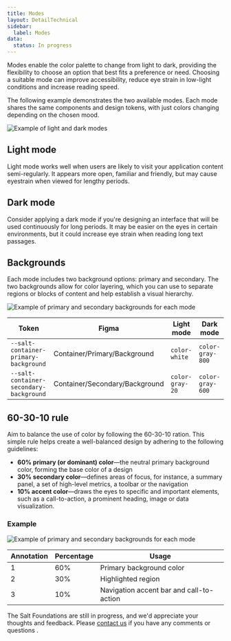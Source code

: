 ```yaml
---
title: Modes
layout: DetailTechnical
sidebar:
  label: Modes
data:
  status: In progress
---
```


Modes enable the color palette to change from light to dark, providing the flexibility to choose an option that best fits a preference or need. Choosing a suitable mode can improve accessibility, reduce eye strain in low-light conditions and increase reading speed.

The following example demonstrates the two available modes. Each mode shares the same components and design tokens, with just colors changing depending on the chosen mood.

<Image
  src="/img/foundations/modes-light-dark.svg"
  alt="Example of light and dark modes"
/>

## Light mode

Light mode works well when users are likely to visit your application content semi-regularly. It appears more open, familiar and friendly, but may cause eyestrain when viewed for lengthy periods.

## Dark mode

Consider applying a dark mode if you're designing an interface that will be used continuously for long periods. It may be easier on the eyes in certain environments, but it could increase eye strain when reading long text passages.

## Backgrounds

Each mode includes two background options: primary and secondary. The two backgrounds allow for color layering, which you can use to separate regions or blocks of content and help establish a visual hierarchy.

<Image
  src="/img/foundations/modes-background-options.svg"
  alt="Example of primary and secondary backgrounds for each mode"
/>

| Token                                   | Figma                          | Light mode      | Dark mode        |
| --------------------------------------- | ------------------------------ | --------------- | ---------------- |
| `--salt-container-primary-background`   | Container/Primary/Background   | `color-white`   | `color-gray-800` |
| `--salt-container-secondary-background` | Container/Secondary/Background | `color-gray-20` | `color-gray-600` |

## 60-30-10 rule

Aim to balance the use of color by following the 60-30-10 ration. This simple rule helps create a well-balanced design by adhering to the following guidelines:

- **60% primary (or dominant) color**—the neutral primary background color, forming the base color of a design
- **30% secondary color**—defines areas of focus, for instance, a summary panel, a set of high-level metrics, a toolbar or the navigation
- **10% accent color**—draws the eyes to specific and important elements, such as a call-to-action, a prominent heading, image or data visualization.

### Example

<Image
  src="/img/foundations/modes-60-30-10.svg"
  alt="Example of primary and secondary backgrounds for each mode"
/>

| Annotation | Percentage | Usage                                    |
| ---------- | ---------- | ---------------------------------------- |
| 1          | 60%        | Primary background color                 |
| 2          | 30%        | Highlighted region                       |
| 3          | 10%        | Navigation accent bar and call-to-action |

<Callout title="Have some feedback?">

The Salt Foundations are still in progress, and we'd appreciate your thoughts and feedback. Please [contact us](../support-and-contributions/index) if you have any comments or questions .

</Callout>
